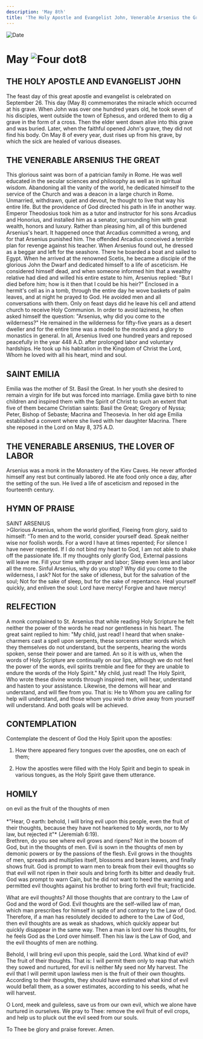 ```yaml
---
description: 'May 8th'
title: 'The Holy Apostle and Evangelist John, Venerable Arsenius the Great, St. Emilia, Venerable Arsenius, the Lover of Labor'
---
```


<CustomPaginator />
<RunningHead />

<Image src="/title-imprint.png" height={68} width={50} alt="Date" className="title-imprint"/>

# <div id="date">May <Image className="four-dot" src="/four-dot.png" height={15} width={15} alt="Four dot" />8</div>

## THE HOLY APOSTLE AND EVANGELIST JOHN

The feast day of this great apostle and evangelist is celebrated on September 26. This day (May 8) commemorates the miracle which occurred at his grave. When John was over one hundred years old, he took seven of his disciples, went outside the town of Ephesus, and ordered them to dig a grave in the form of a cross. Then the elder went down alive into this grave and was buried. Later, when the faithful opened John's grave, they did not find his body. On May 8 of every year, dust rises up from his grave, by which the sick are healed of various diseases.

## THE VENERABLE ARSENIUS THE GREAT

This glorious saint was born of a patrician family in Rome. He was well educated in the secular sciences and philosophy as well as in spiritual wisdom. Abandoning all the vanity of the world, he dedicated himself to the service of the Church and was a deacon in a large church in Rome. Unmarried, withdrawn, quiet and devout, he thought to live that way his entire life. But the providence of God directed his path in life in another way. Emperor Theodosius took him as a tutor and instructor for his sons Arcadius and Honorius, and installed him as a senator, surrounding him with great wealth, honors and luxury. Rather than pleasing him, all of this burdened Arsenius's heart. It happened once that Arcadius committed a wrong, and for that Arsenius punished him. The offended Arcadius conceived a terrible plan for revenge against his teacher. When Arsenius found out, he dressed as a beggar and left for the seashore.  There he boarded a boat and sailed to Egypt. When he arrived at the renowned Scetis, he became a disciple of the glorious John the Dwarf and dedicated himself to a life of asceticism. He considered himself dead, and when someone informed him that a wealthy relative had died and willed his entire estate to him, Arsenius replied: "But I died before him; how is it then that I could be his heir?" Enclosed in a hermit's cell as in a tomb, through the entire day he wove baskets of palm leaves, and at night he prayed to God. He avoided men and all conversations with them. Only on feast days did he leave his cell and attend church to receive Holy Communion. In order to avoid laziness, he often asked himself the question: "Arsenius, why did you come to the wilderness?" He remained in the wilderness for fifty-five years as a desert dweller and for the entire time was a model to the monks and a glory to monastics in general. In all, Arsenius lived one hundred years and reposed peacefully in the year 448 A.D. after prolonged labor and voluntary hardships.  He took up his habitation in the Kingdom of Christ the Lord, Whom he loved with all his heart, mind and soul.

## SAINT EMILIA

Emilia was the mother of St. Basil the Great. In her youth she desired to remain a virgin for life but was forced into marriage. Emilia gave birth to nine children and inspired them with the Spirit of Christ to such an extent that five of them became Christian saints: Basil the Great; Gregory of Nyssa; Peter, Bishop of Sebaste; Macrina and Theosevia. In her old age Emilia established a convent where she lived with her daughter Macrina. There she reposed in the Lord on May 8, 375 A.D.

## THE VENERABLE ARSENIUS, THE LOVER OF LABOR

Arsenius was a monk in the Monastery of the Kiev Caves. He never afforded himself any rest but continually labored. He ate food only once a day, after the setting of the sun. He lived a life of asceticism and reposed in the fourteenth century.


## HYMN OF PRAISE
<div style={{textAlign:'center', color:'crimson', fontWeight:'bold'}}>
SAINT ARSENIUS
</div>
>Glorious Arsenius, whom the world glorified,  
Fleeing from glory, said to himself:  
“To men and to the world, consider yourself dead.  
Speak neither wise nor foolish words.  
For a word I have at times repented;  
For silence I have never repented.  
If I do not bind my heart to God,  
I am not able to shake off the passionate life.  
If my thoughts only glorify God,  
External passions will leave me.  
Fill your time with prayer and labor;  
Sleep even less and labor all the more.  
Sinful Arsenius, why do you stop?  
Why did you come to the wilderness, I ask?  
Not for the sake of idleness, but for the salvation of the soul;  
Not for the sake of sleep, but for the sake of repentance.  
Heal yourself quickly, and enliven the soul:  
Lord have mercy! Forgive and have mercy!  


## RELFECTION

A monk complained to St. Arsenius that while reading Holy Scripture he felt neither the power of the words he read nor gentleness in his heart. The great saint replied to him: "My child, just read! I heard that when snake-charmers cast a spell upon serpents, these sorcerers utter words which they themselves do not understand, but the serpents, hearing the words spoken, sense their power and are tamed. An so it is with us, when the words of Holy Scripture are continually on our lips, although we do not feel the power of the words, evil spirits tremble and flee for they are unable to endure the words of the Holy Spirit." My child, just read! The Holy Spirit, Who wrote these divine words through inspired men, will hear, understand and hasten to your assistance. Likewise, the demons will hear and understand, and will flee from you. That is: He to Whom you are calling for help will understand, and those whom you wish to drive away from yourself will understand. And both goals will be achieved.


## CONTEMPLATION

Contemplate the descent of God the Holy Spirit upon the apostles:

1. How there appeared fiery tongues over the apostles, one on each of them;

2. How the apostles were filled with the Holy Spirit and begin to speak in various tongues, as the Holy Spirit gave them utterance.


## HOMILY
<div style={{textAlign:'center', color:'crimson', fontWeight:'bold'}}>
on evil as the fruit of the thoughts of men
</div><br />
<div style={{textAlign:'right'}}>
*"Hear, O earth: behold, I will bring evil upon this people, even the fruit of their thoughts, because they have not hearkened to My words, nor to My law, but rejected it"* (Jeremiah 6:19).
</div>
Brethren, do you see where evil grows and ripens? Not in the bosom of God, but in the thoughts of men. Evil is sown in the thoughts of men by demonic powers or by the passions of the flesh. Evil grows in the thoughts of men, spreads and multiplies itself, blossoms and bears leaves, and finally shows fruit. God is prompt to warn men to break from their evil thoughts so that evil will not ripen in their souls and bring forth its bitter and deadly fruit. God was prompt to warn Cain, but he did not want to heed the warning and permitted evil thoughts against his brother to bring forth evil fruit; fracticide.

What are evil thoughts? All those thoughts that are contrary to the Law of God and the word of God. Evil thoughts are the self-willed law of man, which man prescribes for himself in spite of and contrary to the Law of God. Therefore, if a man has resolutely decided to adhere to the Law of God, then evil thoughts are as weak as shadows, which quickly appear but quickly disappear in the same way. Then a man is lord over his thoughts, for he feels God as the Lord over himself. Then his law is the Law of God, and the evil thoughts of men are nothing.

Behold, I will bring evil upon this people, said the Lord. What kind of evil? The fruit of their thoughts. That is: I will permit them only to reap that which they sowed and nurtured, for evil is neither My seed nor My harvest. The evil that I will permit upon lawless men is the fruit of their own thoughts. According to their thoughts, they should have estimated what kind of evil would befall them, as a sower estimates, according to his seeds, what he will harvest.

O Lord, meek and guileless, save us from our own evil, which we alone have nurtured in ourselves. We pray to Thee: remove the evil fruit of evil crops, and help us to pluck out the evil seed from our souls.

To Thee be glory and praise forever. Amen.